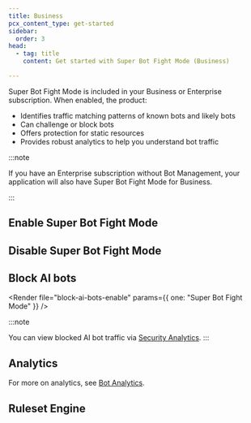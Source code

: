 ```yaml
---
title: Business
pcx_content_type: get-started
sidebar:
  order: 3
head:
  - tag: title
    content: Get started with Super Bot Fight Mode (Business)

---
```



Super Bot Fight Mode is included in your Business or Enterprise subscription. When enabled, the product:

* Identifies traffic matching patterns of known bots and likely bots
* Can challenge or block bots
* Offers protection for static resources
* Provides robust analytics to help you understand bot traffic

:::note


If you have an Enterprise subscription without Bot Management, your application will also have Super Bot Fight Mode for Business.


:::

## Enable Super Bot Fight Mode

<Render file="get-started-pro-biz-steps" />

<Render file="flexible-sbfm" />

## Disable Super Bot Fight Mode

<Render file="disable-sbfm" />

<Render file="flexible-sbfm" />

## Block AI bots

<Render file="ai-bots-definition" />

<Render file="block-ai-bots-enable" params={{ one: "Super Bot Fight Mode" }} />

:::note

You can view blocked AI bot traffic via [Security Analytics](/waf/analytics/security-analytics/). 
:::

## Analytics

For more on analytics, see [Bot Analytics](/bots/bot-analytics/biz-and-ent/).

## Ruleset Engine

<Render file="bfm-ruleset-engine" />

<Render file="bfm-change-notice" />
